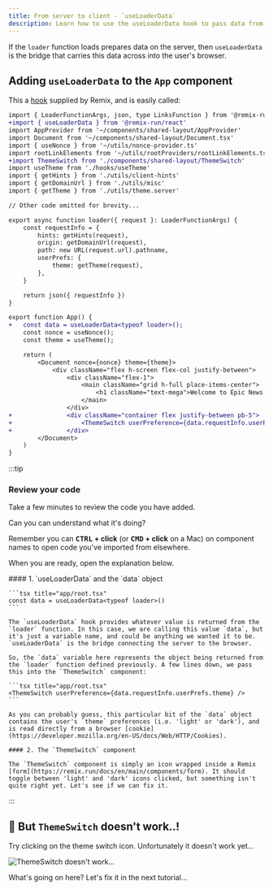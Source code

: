 ```yaml
---
title: From server to client - `useLoaderData`
description: Learn how to use the useLoaderData hook to pass data from the server to the client in Remix.
---
```



If the `loader` function loads prepares data on the server, then `useLoaderData` is the bridge that carries this data across into the user's browser.

## Adding `useLoaderData` to the `App` component

This a [hook](https://react.dev/learn/reusing-logic-with-custom-hooks) supplied by Remix, and is easily called:

```diff lang="tsx" title="app/root.tsx"
import { LoaderFunctionArgs, json, type LinksFunction } from '@remix-run/node'
+import { useLoaderData } from '@remix-run/react'
import AppProvider from '~/components/shared-layout/AppProvider'
import Document from '~/components/shared-layout/Document.tsx'
import { useNonce } from '~/utils/nonce-provider.ts'
import rootLinkElements from '~/utils/rootProviders/rootLinkElements.ts'
+import ThemeSwitch from './components/shared-layout/ThemeSwitch'
import useTheme from './hooks/useTheme'
import { getHints } from './utils/client-hints'
import { getDomainUrl } from './utils/misc'
import { getTheme } from './utils/theme.server'

// Other code omitted for brevity...

export async function loader({ request }: LoaderFunctionArgs) {
	const requestInfo = {
		hints: getHints(request),
		origin: getDomainUrl(request),
		path: new URL(request.url).pathname,
		userPrefs: {
			theme: getTheme(request),
		},
	}

	return json({ requestInfo })
}

export function App() {
+	const data = useLoaderData<typeof loader>();
	const nonce = useNonce();
	const theme = useTheme();

	return (
		<Document nonce={nonce} theme={theme}>
			<div className="flex h-screen flex-col justify-between">
				<div className="flex-1">
					<main className="grid h-full place-items-center">
						<h1 className="text-mega">Welcome to Epic News!</h1>
					</main>
				</div>
+				<div className="container flex justify-between pb-5">
+					<ThemeSwitch userPreference={data.requestInfo.userPrefs.theme} />
+				</div>
		</Document>
	)
}
```

:::tip

### Review your code

Take a few minutes to review the code you have added.

Can you can understand what it's doing?

Remember you can **<kbd>CTRL</kbd> + click** (or **<kbd>CMD</kbd> + click** on a Mac) on component names to open code you've imported from elsewhere.

When you are ready, open the explanation below.

<MonsterDetails title="Explanation 🤓">
  <div>
    #### 1. `useLoaderData` and the `data` object

    ```tsx title="app/root.tsx"
    const data = useLoaderData<typeof loader>()
    ```

    The `useLoaderData` hook provides whatever value is returned from the `loader` function. In this case, we are calling this value `data`, but it's just a variable name, and could be anything we wanted it to be. `useLoaderData` is the bridge connecting the server to the browser.

    So, the `data` variable here represents the object being returned from the `loader` function defined previously. A few lines down, we pass this into the `ThemeSwitch` component:

    ```tsx title="app/root.tsx"
    <ThemeSwitch userPreference={data.requestInfo.userPrefs.theme} />
    ```

    As you can probably guess, this particular bit of the `data` object contains the user's `theme` preferences (i.e. 'light' or 'dark'), and is read directly from a browser [cookie](https://developer.mozilla.org/en-US/docs/Web/HTTP/Cookies).

    #### 2. The `ThemeSwitch` component

    The `ThemeSwitch` component is simply an icon wrapped inside a Remix [form](https://remix.run/docs/en/main/components/form). It should toggle between 'light' and 'dark' icons clicked, but something isn't quite right yet. Let's see if we can fix it.

  </div>

</MonsterDetails>

:::

## 🤨 But `ThemeSwitch` doesn't work..!

Try clicking on the theme switch icon. Unfortunately it doesn't work yet...

![ThemeSwitch doesn't work...](src/assets/gif/theme-switch-not-working.gif)

What's going on here? Let's fix it in the next tutorial...
